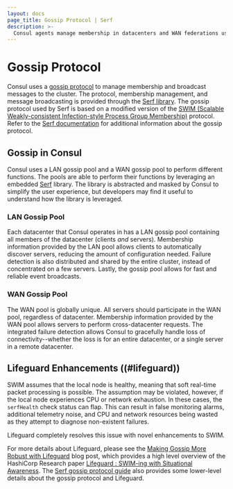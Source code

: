 ```yaml
---
layout: docs
page_title: Gossip Protocol | Serf
description: >-
  Consul agents manage membership in datacenters and WAN federations using the Serf protocol. Learn about the differences between LAN and WAN gossip pools and how `serfHealth` affects health checks.
---
```


# Gossip Protocol

Consul uses a [gossip protocol](https://en.wikipedia.org/wiki/Gossip_protocol)
to manage membership and broadcast messages to the cluster. The protocol, membership management, and message broadcasting is provided
through the [Serf library](https://www.serf.io/). The gossip protocol
used by Serf is based on a modified version of the
[SWIM (Scalable Weakly-consistent Infection-style Process Group Membership)](https://www.cs.cornell.edu/projects/Quicksilver/public_pdfs/SWIM.pdf) protocol.
Refer to the [Serf documentation](https://www.serf.io/docs/internals/gossip.html) for additional information about the gossip protocol.

## Gossip in Consul

Consul uses a LAN gossip pool and a WAN gossip pool to perform different functions. The pools
are able to perform their functions by leveraging an embedded [Serf](https://www.serf.io/)
library. The library is abstracted and masked by Consul to simplify the user experience,
but developers may find it useful to understand how the library is leveraged.

### LAN Gossip Pool

Each datacenter that Consul operates in has a LAN gossip pool containing all members
of the datacenter (clients _and_ servers). Membership information provided by the
LAN pool allows clients to automatically discover servers, reducing the amount of
configuration needed. Failure detection is also distributed and shared by the entire cluster,
instead of concentrated on a few servers. Lastly, the gossip pool allows for fast and
reliable event broadcasts.

### WAN Gossip Pool

The WAN pool is globally unique. All servers should participate in the WAN pool,
regardless of datacenter. Membership information provided by the WAN pool allows
servers to perform cross-datacenter requests. The integrated failure detection
allows Consul to gracefully handle loss of connectivity--whether the loss is for
an entire datacenter, or a single server in a remote datacenter.

## Lifeguard Enhancements ((#lifeguard))

SWIM assumes that the local node is healthy, meaning that soft real-time packet
processing is possible. The assumption may be violated, however, if the local node
experiences CPU or network exhaustion. In these cases, the `serfHealth` check status
can flap. This can result in false monitoring alarms, additional telemetry noise, and
CPU and network resources being wasted as they attempt to diagnose non-existent failures.

Lifeguard completely resolves this issue with novel enhancements to SWIM.

For more details about Lifeguard, please see the
[Making Gossip More Robust with Lifeguard](https://www.hashicorp.com/blog/making-gossip-more-robust-with-lifeguard/)
blog post, which provides a high level overview of the HashiCorp Research paper
[Lifeguard : SWIM-ing with Situational Awareness](https://arxiv.org/abs/1707.00788). The
[Serf gossip protocol guide](https://www.serf.io/docs/internals/gossip.html#lifeguard)
also provides some lower-level details about the gossip protocol and Lifeguard.
